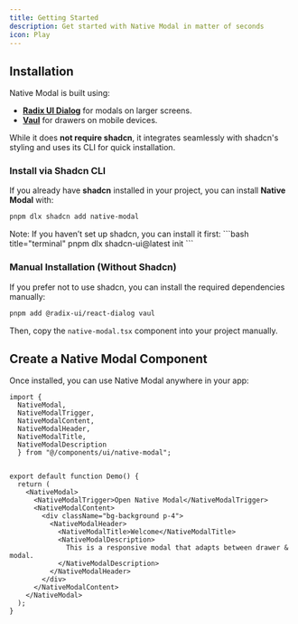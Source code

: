 ```yaml
---
title: Getting Started
description: Get started with Native Modal in matter of seconds
icon: Play
---
```


## Installation

Native Modal is built using:  
- **[Radix UI Dialog](https://www.radix-ui.com/docs/primitives/components/dialog)** for modals on larger screens.  
- **[Vaul](https://vaul.emilkowal.ski/)** for drawers on mobile devices.  

While it does **not require shadcn**, it integrates seamlessly with shadcn's styling and uses its CLI for quick installation.  

### Install via Shadcn CLI 

If you already have **shadcn** installed in your project, you can install **Native Modal** with:  

```bash title="Install native-modal"
pnpm dlx shadcn add native-modal
```

<Callout>
Note: If you haven’t set up shadcn, you can install it first: 
```bash title="terminal"
pnpm dlx shadcn-ui@latest init
```
</Callout>


### Manual Installation (Without Shadcn)
If you prefer not to use shadcn, you can install the required dependencies manually:

```bash
pnpm add @radix-ui/react-dialog vaul
```

Then, copy the `native-modal.tsx` component into your project manually.


## Create a Native Modal Component

Once installed, you can use Native Modal anywhere in your app:

```tsx 
import { 
  NativeModal, 
  NativeModalTrigger, 
  NativeModalContent, 
  NativeModalHeader, 
  NativeModalTitle, 
  NativeModalDescription 
  } from "@/components/ui/native-modal";
```

```tsx

export default function Demo() {
  return (
    <NativeModal>
      <NativeModalTrigger>Open Native Modal</NativeModalTrigger>
      <NativeModalContent>
        <div className="bg-background p-4">
          <NativeModalHeader>
            <NativeModalTitle>Welcome</NativeModalTitle>
            <NativeModalDescription>
              This is a responsive modal that adapts between drawer & modal.
            </NativeModalDescription>
          </NativeModalHeader>
        </div>
      </NativeModalContent> 
    </NativeModal> 
  );
}
``` 